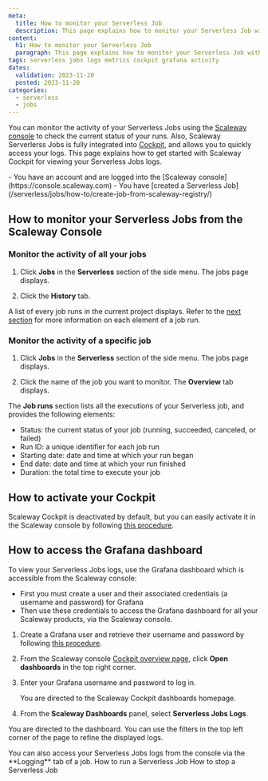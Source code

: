 ```yaml
---
meta:
  title: How to monitor your Serverless Job
  description: This page explains how to monitor your Serverless Job with the console and Cockpit.
content:
  h1: How to monitor your Serverless Job
  paragraph: This page explains how to monitor your Serverless Job with the console and Cockpit.
tags: serverless jobs logs metrics cockpit grafana activity
dates:
  validation: 2023-11-20
  posted: 2023-11-20
categories:
  - serverless
  - jobs
---
```


You can monitor the activity of your Serverless Jobs using the [Scaleway console](https://console.scaleway.com) to check the current status of your runs. Also, Scaleway Serverlerss Jobs is fully integrated into [Cockpit](/observability/cockpit/quickstart/), and allows you to quickly access your logs. This page explains how to get started with Scaleway Cockpit for viewing your Serverless Jobs logs.

<Macro id="requirements" />

<Message type="requirement">
  - You have an account and are logged into the [Scaleway console](https://console.scaleway.com)
  - You have [created a Serverless Job](/serverless/jobs/how-to/create-job-from-scaleway-registry/)
</Message>

## How to monitor your Serverless Jobs from the Scaleway Console

### Monitor the activity of all your jobs

1. Click **Jobs** in the **Serverless** section of the side menu. The jobs page displays.

2. Click the **History** tab.

A list of every job runs in the current project displays. Refer to the [next section](#monitor-the-activity-of-a-specific-job) for more information on each element of a job run.

### Monitor the activity of a specific job

1. Click **Jobs** in the **Serverless** section of the side menu. The jobs page displays.

2. Click the name of the job you want to monitor. The **Overview** tab displays.

The **Job runs** section lists all the executions of your Serverless job, and provides the following elements:

- Status: the current status of your job (running, succeeded, canceled, or failed)
- Run ID: a unique identifier for each job run
- Starting date: date and time at which your run began
- End date: date and time at which your run finished
- Duration: the total time to execute your job

## How to activate your Cockpit

Scaleway Cockpit is deactivated by default, but you can easily activate it in the Scaleway console by following [this procedure](/observability/cockpit/how-to/activate-cockpit/).

## How to access the Grafana dashboard

To view your Serverless Jobs logs, use the Grafana dashboard which is accessible from the Scaleway console:
  - First you must create a user and their associated credentials (a username and password) for Grafana
  - Then use these credentials to access the Grafana dashboard for all your Scaleway products, via the Scaleway console.

1. Create a Grafana user and retrieve their username and password by following [this procedure](/observability/cockpit/how-to/retrieve-grafana-credentials/).

2. From the Scaleway console [Cockpit overview page](https://console.scaleway.com/cockpit/overview), click **Open dashboards** in the top right corner.

3. Enter your Grafana username and password to log in.

    You are directed to the Scaleway Cockpit dashboards homepage.

4. From the **Scaleway Dashboards** panel, select **Serverless Jobs Logs**.

  You are directed to the dashboard. You can use the filters in the top left corner of the page to refine the displayed logs.

<Message type="note">
  You can also access your Serverless Jobs logs from the console via the **Logging** tab of a job.
</Message>

<Navigation>
  <PreviousButton to="/serverless/jobs/how-to/run-job/">How to run a Serverless Job</PreviousButton>
  <NextButton to="/serverless/jobs/how-to/stop-job/">How to stop a Serverless Job</NextButton>
</Navigation>